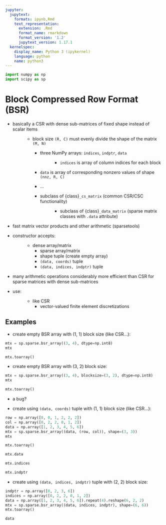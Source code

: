 ```yaml
---
jupyter:
  jupytext:
    formats: ipynb,Rmd
    text_representation:
      extension: .Rmd
      format_name: rmarkdown
      format_version: '1.2'
      jupytext_version: 1.17.1
  kernelspec:
    display_name: Python 3 (ipykernel)
    language: python
    name: python3
---
```


```python
import numpy as np
import scipy as sp
```
# Block Compressed Row Format (BSR)

- basically a CSR with dense sub-matrices of fixed shape instead of scalar items
  : - block size `(R, C)` must evenly divide the shape of the matrix `(M, N)`
    - three NumPy arrays: `indices`, `indptr`, `data`
      : - `indices` is array of column indices for each block

        - `data` is array of corresponding nonzero values of shape `(nnz, R, C)`

        - ...
    - subclass of {class}`_cs_matrix` (common CSR/CSC functionality)
      : - subclass of {class}`_data_matrix` (sparse matrix classes with
          `.data` attribute)
- fast matrix vector products and other arithmetic (sparsetools)
- constructor accepts:
  : - dense array/matrix
    - sparse array/matrix
    - shape tuple (create empty array)
    - `(data, coords)` tuple
    - `(data, indices, indptr)` tuple
- many arithmetic operations considerably more efficient than CSR for
  sparse matrices with dense sub-matrices
- use:
  : - like CSR
    - vector-valued finite element discretizations

## Examples

- create empty BSR array with (1, 1) block size (like CSR...):

```python
mtx = sp.sparse.bsr_array((3, 4), dtype=np.int8)
mtx
```

```python
mtx.toarray()
```

- create empty BSR array with (3, 2) block size:

```python
mtx = sp.sparse.bsr_array((3, 4), blocksize=(3, 2), dtype=np.int8)
mtx
```

```python
mtx.toarray()
```

  - a bug?

- create using `(data, coords)` tuple with (1, 1) block size (like CSR...):

```python
row = np.array([0, 0, 1, 2, 2, 2])
col = np.array([0, 2, 2, 0, 1, 2])
data = np.array([1, 2, 3, 4, 5, 6])
mtx = sp.sparse.bsr_array((data, (row, col)), shape=(3, 3))
mtx
```

```python
mtx.toarray()
```

```python
mtx.data
```

```python
mtx.indices
```

```python
mtx.indptr
```

- create using `(data, indices, indptr)` tuple with (2, 2) block size:

```python
indptr = np.array([0, 2, 3, 6])
indices = np.array([0, 2, 2, 0, 1, 2])
data = np.array([1, 2, 3, 4, 5, 6]).repeat(4).reshape(6, 2, 2)
mtx = sp.sparse.bsr_array((data, indices, indptr), shape=(6, 6))
mtx.toarray()
```

```python
data
```